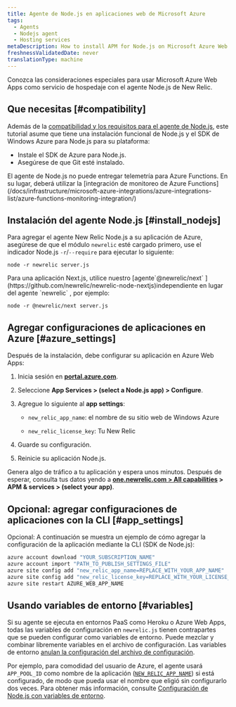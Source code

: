 ```yaml
---
title: Agente de Node.js en aplicaciones web de Microsoft Azure
tags:
  - Agents
  - Nodejs agent
  - Hosting services
metaDescription: How to install APM for Node.js on Microsoft Azure Web Apps.
freshnessValidatedDate: never
translationType: machine
---
```


Conozca las consideraciones especiales para usar Microsoft Azure Web Apps como servicio de hospedaje con el agente Node.js de New Relic.

## Que necesitas [#compatibility]

Además de la [compatibilidad y los requisitos para el agente de Node.js](/docs/agents/nodejs-agent/getting-started/compatibility-requirements-nodejs-agent), este tutorial asume que tiene una instalación funcional de Node.js y el SDK de Windows Azure para Node.js para su plataforma:

* Instale el SDK de Azure para Node.js.
* Asegúrese de que Git esté instalado.

<Callout variant="important">
  El agente de Node.js no puede entregar telemetría para Azure Functions. En su lugar, deberá utilizar la [integración de monitoreo de Azure Functions](/docs/infrastructure/microsoft-azure-integrations/azure-integrations-list/azure-functions-monitoring-integration/)
</Callout>

## Instalación del agente Node.js [#install_nodejs]

Para agregar el agente New Relic Node.js a su aplicación de Azure, asegúrese de que el módulo `newrelic` esté cargado primero, use el indicador Node.js `-r`/`--require` para ejecutar lo siguiente:

```shell
node -r newrelic server.js
```

<Callout variant="important">
  Para una aplicación Next.js, utilice nuestro [agente`@newrelic/next` ](https://github.com/newrelic/newrelic-node-nextjs)independiente en lugar del agente `newrelic` , por ejemplo:

  ```shell
  node -r @newrelic/next server.js
  ```
</Callout>

## Agregar configuraciones de aplicaciones en Azure [#azure_settings]

Después de la instalación, debe configurar su aplicación en Azure Web Apps:

1. Inicia sesión en <DoNotTranslate>**[portal.azure.com](https://portal.azure.com)**</DoNotTranslate>.

2. Seleccione <DoNotTranslate>**App Services > (select a Node.js app) > Configure**</DoNotTranslate>.

3. Agregue lo siguiente al <DoNotTranslate>**app settings**</DoNotTranslate>:

   * `new_relic_app_name`: el nombre de su sitio web de Windows Azure

   * `new_relic_license_key`: Tu New Relic

     <InlinePopover type="licenseKey"/>

4. Guarde su configuración.

5. Reinicie su aplicación Node.js.

Genera algo de tráfico a tu aplicación y espera unos minutos. Después de esperar, consulta tus datos yendo a <DoNotTranslate>**[one.newrelic.com > All capabilities](https://one.newrelic.com/all-capabilities) > APM & services > (select your app)**</DoNotTranslate>.

## Opcional: agregar configuraciones de aplicaciones con la CLI [#app_settings]

Opcional: A continuación se muestra un ejemplo de cómo agregar la configuración de la aplicación mediante la CLI (SDK de Node.js):

```bash
azure account download "YOUR_SUBSCRIPTION_NAME"
azure account import "PATH_TO_PUBLISH_SETTINGS_FILE"
azure site config add "new_relic_app_name=REPLACE_WITH_YOUR_APP_NAME"
azure site config add "new_relic_license_key=REPLACE_WITH_YOUR_LICENSE_KEY"
azure site restart AZURE_WEB_APP_NAME
```

## Usando variables de entorno [#variables]

Si su agente se ejecuta en entornos PaaS como Heroku o Azure Web Apps, todas las variables de configuración en `newrelic.js` tienen contrapartes que se pueden configurar como variables de entorno. Puede mezclar y combinar libremente variables en el archivo de configuración. Las variables de entorno [anulan la configuración del archivo de configuración](/docs/agents/nodejs-agent/installation-configuration/nodejs-agent-configuration#methods-and-precedence).

Por ejemplo, para comodidad del usuario de Azure, el agente usará `APP_POOL_ID` como nombre de la aplicación ([`NEW_RELIC_APP_NAME`](/docs/nodejs/configuring-nodejs-with-environment-variables#app_name)) si está configurado, de modo que pueda usar el nombre que eligió sin configurarlo dos veces. Para obtener más información, consulte [Configuración de Node.js con variables de entorno](/docs/nodejs/configuring-nodejs-with-environment-variables).